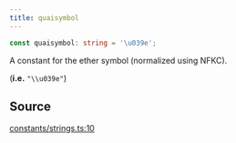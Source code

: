 ```yaml
---
title: quaisymbol
---
```


```ts
const quaisymbol: string = '\u039e';
```

A constant for the ether symbol (normalized using NFKC).

(**i.e.** `"\\u039e"`)

## Source

[constants/strings.ts:10](https://github.com/dominant-strategies/quais.js/blob/751386e3ad6372322a3c76548f56b903bfed1896/src/constants/strings.ts#L10)
